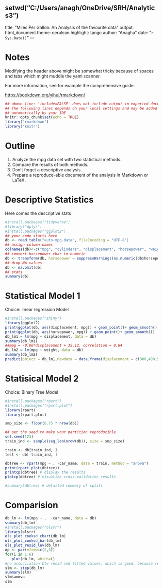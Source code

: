 setwd("C:/Users/anagh/OneDrive/SRH/Analytics3")
---
title: "Miles Per Gallon: An Analysis of the favourite data"
output: html_document
theme: cerulean
highlight: tango
author: "Anagha"
date: "`r Sys.Date()`"
---

# Notes

Modifying the header above might be somewhat tricky because of spaces and tabs which might muddle the yaml scanner.

For more information, see for example the comprehensive guide:

<https://bookdown.org/yihui/rmarkdown/>

```r
## above line: 'include=FALSE' does not include output in exported document.
## The following lines depends on your local settings and may be added
## automatically by your IDE
knitr::opts_chunk$set(echo = TRUE)
library("rmarkdown")
library("knitr")
```

# Outline

1.  Analyze the mpg data set with two statistical methods.
2.  Compare the results of both methods.
3.  Don't forget a descriptive analysis.
4.  Prepare a reproduce-able document of the analysis in Markdown or LaTeX.

# Descriptive Statistics

Here comes the descriptive stats

```r
#install.packages("tidyverse")
#library("dplyr")
#install.packages("ggplot2")
## your code starts here
db <- read.table("auto-mpg.data", fileEncoding = "UTF-8")
## assign column names
colnames(db)<-c("mpg", "cylinders", "displacement", "horsepower", "weight", "acceleration", "model_year", "origin", "car_name")
## convert horsepower char to numeric
db <- transform(db, horsepower = suppressWarnings(as.numeric(db$horsepower)))
## drop NA values
db <- na.omit(db)
## stats
summary(db)
```

# Statistical Model 1

Choice: linear regression Model

```r
#install.packages("shiny")
library(ggplot2)
print(ggplot(db, aes(displacement, mpg)) + geom_point()+ geom_smooth())
print(ggplot(db, aes(horsepower, mpg)) + geom_point()+ geom_smooth())
db_lm1 = lm(mpg ~ displacement, data = db)
summary(db_lm1)
##mpg = -0.06*displacement + 35.12, correlation = 0.64
db_lm2 = lm(mpg ~ weight, data = db)
summary(db_lm2)
predict(object = db_lm1,newdata = data.frame(displacement = c(300,400,50)))

```

# Statisical Model 2

Choice: Binary Tree Model

```r
#install.packages("rpart")
#install.packages("rpart.plot")
library(rpart)
library(rpart.plot)

smp_size <- floor(0.75 * nrow(db))

## set the seed to make your partition reproducible
set.seed(123)
train_ind <- sample(seq_len(nrow(db)), size = smp_size)

train <- db[train_ind, ]
test <- db[-train_ind, ]

dbtree <- rpart(mpg ~ . -car_name, data = train, method = "anova")
print(rpart.plot(dbtree))
printcp(dbtree) # display the results
plotcp(dbtree) # visualize cross-validation results

#summary(dbtree) # detailed summary of splits

```



# Comparision
```r
db_lm <- lm(mpg ~ .  -car_name, data = db)
summary(db_lm)
#install.packages("olsrr")
library(olsrr)
ols_plot_cooksd_chart(db_lm)
ols_plot_cooksd_bar(db_lm)
ols_plot_resid_lev(db_lm)
op <- par(mfrow=c(2,3))
for(i in 1:6)
   plot(db_lm, which=i)
#no associiation btw resid and fitted values, which is good. because red line i almost a straight line. 
slm <- step(db_lm)
summary(slm)
slm$anova
slm
```

